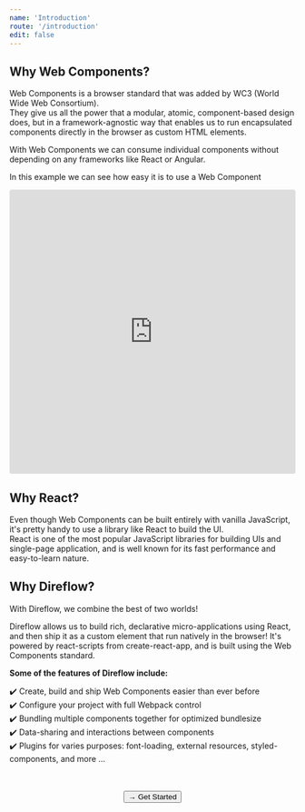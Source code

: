 ```yaml
---
name: 'Introduction'
route: '/introduction'
edit: false
---
```



## Why Web Components?
Web Components is a browser standard that was added by WC3 (World Wide Web Consortium).  
They give us all the power that a modular, atomic, component-based design does, but in a framework-agnostic way that enables us to run encapsulated components directly in the browser as custom HTML elements.
  
With Web Components we can consume individual components without depending on any frameworks like React or Angular.
  
In this example we can see how easy it is to use a Web Component
<iframe
  src="https://codesandbox.io/embed/affectionate-varahamihira-67kfu?fontsize=14&hidenavigation=1&theme=dark"
  style="width:100%; height:500px; border:0; border-radius: 4px; overflow:hidden;"
  title="direflow-demo"
  allow="geolocation; microphone; camera; midi; vr; accelerometer; gyroscope; payment; ambient-light-sensor; encrypted-media; usb"
  sandbox="allow-modals allow-forms allow-popups allow-scripts allow-same-origin"
></iframe>

## Why React?
Even though Web Components can be built entirely with vanilla JavaScript, it's pretty handy to use a library like React to build the UI.  
React is one of the most popular JavaScript libraries for building UIs and single-page application, and is well known for its fast performance and easy-to-learn nature.

## Why Direflow?
With Direflow, we combine the best of two worlds!  
    
Direflow allows us to build rich, declarative micro-applications using React, and then ship it as a custom element that run natively in the browser!
It's powered by react-scripts from create-react-app, and is built using the Web Components standard.

**Some of the features of Direflow include:**  

✔️ Create, build and ship Web Components easier than ever before  
✔️ Configure your project with full Webpack control  
✔️ Bundling multiple components together for optimized bundlesize  
✔️ Data-sharing and interactions between components  
✔️ Plugins for varies purposes: font-loading, external resources, styled-components, and more ...  

<br />
<br />
  
<span style="display: flex; justify-content: center;">
  <Link to='/get-started'>
    <Button>→ Get Started</Button>
  </Link>
</span>
